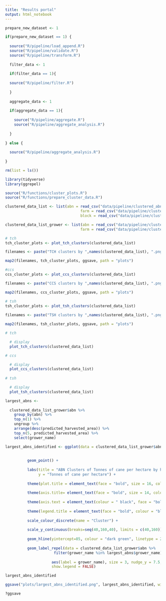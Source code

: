 ```yaml
---
title: "Results portal"
output: html_notebook
---
```


```r

prepare_new_dataset <- 1

if(prepare_new_dataset == 1) {
  
  source("R/pipeline/load_append.R")
  source("R/pipeline/validate.R")
  source("R/pipeline/transform.R")
 
  filter_data <- 1 
  
  if(filter_data == 1){
    
  source("R/pipeline/filter.R")
    
  }
  
  aggregate_data <- 1
  
  if(aggregate_data == 1){
 
    source("R/pipeline/aggregate.R")
    source("R/pipeline/aggregate_analysis.R")
    
  }
  
} else {
  
  source("R/pipeline/aggregate_analysis.R")
  
}

```

```r

rm(list = ls())

library(tidyverse)
library(ggrepel)

source("R/functions/cluster_plots.R")
source("R/functions/prepare_cluster_data.R")

```


```r

clustered_data_list <- list(abn = read_csv("data/pipeline/clustered_abn_1994_2016.csv") , 
                                  farm = read_csv("data/pipeline/clustered_farm_1994_2016.csv"),
                                  block = read_csv("data/pipeline/clustered_block_1994_2016.csv"))

clustered_data_list_grower <- list(abn = read_csv("data/pipeline/clustered_abn_with_grower_name_1994_2016.csv") , 
                                  farm = read_csv("data/pipeline/clustered_farm_with_grower_name_1994_2016.csv"))
```


```r

# tch
tch_cluster_plots <- plot_tch_clusters(clustered_data_list)

filenames <- paste("TCH clusters by ",names(clustered_data_list), ".png", sep = "")

map2(filenames, tch_cluster_plots, ggsave, path = "plots")

#ccs
ccs_cluster_plots <- plot_ccs_clusters(clustered_data_list)

filenames <- paste("CCS clusters by ",names(clustered_data_list), ".png", sep = "")

map2(filenames, ccs_cluster_plots, ggsave, path = "plots")

# tsh
tsh_cluster_plots <- plot_tsh_clusters(clustered_data_list)
 
filenames <- paste("TSH clusters by ",names(clustered_data_list), ".png", sep = "")

map2(filenames, tsh_cluster_plots, ggsave, path = "plots")

```

```r

# tch

  # display
  plot_tch_clusters(clustered_data_list)

# ccs

  # display
  plot_ccs_clusters(clustered_data_list)
  
# tsh

  # display
  plot_tsh_clusters(clustered_data_list)

```

```r

largest_abns <- 
  
  clustered_data_list_grower$abn %>% 
    group_by(abn) %>% 
    top_n(1) %>% 
    ungroup %>%   
    arrange(desc(predicted_harvested_area)) %>% 
    top_n(5, predicted_harvested_area) %>% 
    select(grower_name)

largest_abns_identified <- ggplot(data = clustered_data_list_grower$abn, aes(x = predicted_harvested_area,
                                                                             y = predicted_tch,
                                                                             col = as.factor(clustered_predicted_tch))) +
          geom_point() + 
          
          labs(title = "ABN Clusters of Tonnes of cane per hectare by harvested area", x = " Harvested area (ha)", 
               y = "Tonnes of cane per hectare") + 
          
          theme(plot.title = element_text(face = "bold", size = 16, colour = "black")) + 
          
          theme(axis.title= element_text(face = "bold", size = 14, colour = "black")) + 
          
          theme(axis.text = element_text(colour = " black", face = "bold", size = 12)) + 
          
          theme(legend.title = element_text(face = "bold", colour = "black", size = 12)) +
          
          scale_colour_discrete(name = "Cluster") +
          
          scale_y_continuous(breaks=seq(40,160,40), limits = c(40,160)) +
      
          geom_hline(yintercept=85, colour = "dark green", linetype = 2, size = 0.75) +
          
          geom_label_repel(data = clustered_data_list_grower$abn %>% 
                      filter(grower_name %in% largest_abns$grower_name),
                                                                     
                     aes(label = grower_name), size = 3, nudge_y = 7.5, nudge_x = 50,
                     show.legend = FALSE)

largest_abns_identified

ggsave("plots/largest_abns_identified.png", largest_abns_identified, width = 10, height = 6)

?ggsave

```










